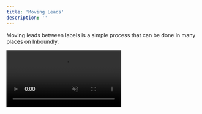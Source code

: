 ```yaml
---
title: 'Moving Leads'
description: ''
---
```


Moving leads between labels is a simple process that can be done in many places on Inboundly.

<video autoplay="true" muted="true" loop playsinline className="w-full aspect-video" src="/videos/guides_drag_drop_leads.mp4" />
In the CRM, you can drag and drop leads to quickly move them between labels.

<video autoplay="true" muted="true" loop playsinline className="w-full aspect-video" src="/videos/guides_add_lead_to_label.mp4" />
In your Inbox, CRM, and Lists, you can click on conversations/leads and use the right sidebar to change their label.